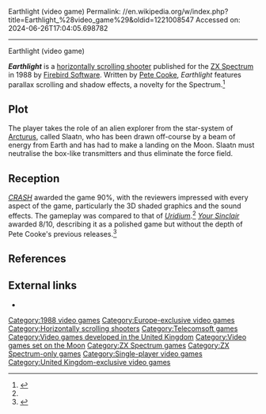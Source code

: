 Earthlight (video game)
Permalink: //en.wikipedia.org/w/index.php?title=Earthlight_%28video_game%29&oldid=1221008547
Accessed on: 2024-06-26T17:04:05.698782



------
Earthlight (video game)
{{Infobox video game
|title= Earthlight
|image= Earthlight Game.jpg
|caption= Cover art
|developer= Nexus
|publisher= [[Firebird Software]]
|designer= [[Pete Cooke]]<ref name=ysrry /><ref name=crash />
|released= {{vgrelease|EU|1988<ref>[http://www.gamefaqs.com/sinclair/959635-earthlight/data ''Earthlight''] at [[GameFAQs]]</ref>}}
|genre= [[Scrolling shooter]]
|modes= [[Single-player video game|Single-player]]
|platforms= [[ZX Spectrum]]
}}

'''''Earthlight''''' is a [[Scrolling shooter|horizontally scrolling shooter]] published for the [[ZX Spectrum]] in 1988 by [[Firebird Software]]. Written by [[Pete Cooke]], ''Earthlight'' features parallax scrolling and shadow effects, a novelty for the Spectrum.<ref name="crash">{{cite journal|url=http://www.crashonline.org.uk/53/earthlight.htm|title=Earthlight review|issue=53|journal=CRASH}}</ref>

==Plot==
The player takes the role of an alien explorer from the star-system of [[Arcturus]], called Slaatn, who has been drawn off-course by a beam of energy from Earth and has had to make a landing on the Moon. Slaatn must neutralise the box-like transmitters and thus eliminate the force field.

==Reception==
{{Video game reviews
| award1Pub = ''Crash''
| award1 = Crash Smash<ref>Game review, Crash magazine, [[Newsfield Publications]], issue 53, June 1988</ref>
}}
''[[CRASH (magazine)|CRASH]]'' awarded the game 90%, with the reviewers impressed with every aspect of the game, particularly the 3D shaded graphics and the sound effects. The gameplay was compared to that of ''[[Uridium]]''.<ref name="crash"/> ''[[Your Sinclair]]'' awarded 8/10, describing it as a polished game but without the depth of Pete Cooke's previous releases.<ref name=ysrry>{{cite journal|url=http://www.ysrnry.co.uk/articles/earthlight.htm|journal=Your Sinclair|title=Earthlight review|author=Jonathan Davies|issue=31|date=July 1988|url-status=dead|archiveurl=https://web.archive.org/web/20060924113217/http://www.ysrnry.co.uk/articles/earthlight.htm|archivedate=2006-09-24}}</ref>

==References==
{{reflist|refs=
}}

==External links==
*{{WoS game|id=0001565|name=Earthlight}}

[[Category:1988 video games]]
[[Category:Europe-exclusive video games]]
[[Category:Horizontally scrolling shooters]]
[[Category:Telecomsoft games]]
[[Category:Video games developed in the United Kingdom]]
[[Category:Video games set on the Moon]]
[[Category:ZX Spectrum games]]
[[Category:ZX Spectrum-only games]]
[[Category:Single-player video games]]
[[Category:United Kingdom-exclusive video games]]